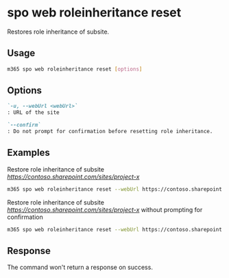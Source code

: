 
# spo web roleinheritance reset

Restores role inheritance of subsite.

## Usage

```sh
m365 spo web roleinheritance reset [options]
```

## Options

```md defintion-list
`-u, --webUrl <webUrl>`
: URL of the site

`--confirm`
: Do not prompt for confirmation before resetting role inheritance.
```

<Global />

## Examples

Restore role inheritance of subsite _https://contoso.sharepoint.com/sites/project-x_

```sh
m365 spo web roleinheritance reset --webUrl https://contoso.sharepoint.com/sites/project-x
```

Restore role inheritance of subsite _https://contoso.sharepoint.com/sites/project-x_ without prompting for confirmation

```sh
m365 spo web roleinheritance reset --webUrl https://contoso.sharepoint.com/sites/project-x --confirm
```

## Response

The command won't return a response on success.
